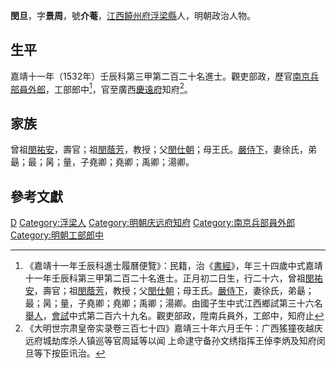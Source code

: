 {{明清人物信息框
| 姓名 = 閔旦
| 原名 =
| 圖片名稱= 
| 圖片大小 =
| 圖片說明 = 
| 最高職務 = 廣西慶遠府知府
| 國家 = 大明 
| 爵位 =
| 籍貫 = [[江西|江西]][[饒州府|饒州府]][[浮梁縣|浮梁縣]]
| 族裔 = 
| 旗籍 = 
| 字號 = 字景周，號介菴
| 諡號 =
| 出生日期 = 弘治十二年（1499年）
| 出生地點 =
| 逝世日期 = 卒年不詳
| 逝世地點 =
| 墓葬 =
| 配偶 = 徐氏
| 親屬 = （曾祖）閔祐安，（祖）[[閔蔭芳|閔蔭芳]]<br>（父）閔仕朝、（母）王氏<br>（子）[[閔文卿|閔文卿]]
| 出身 =
* 嘉靖十一年壬辰科進士
| 經歷 =
| 著作 =  
}}

'''閔旦'''{{BD|1499年||？年||M}}，字'''景周'''，號'''介菴'''，[[江西|江西]][[饒州府|饒州府]][[浮梁縣|浮梁縣]]人，明朝政治人物。

==生平==
嘉靖十一年（1532年）壬辰科第三甲第二百二十名進士。觀吏部政，歷官[[南京|南京]][[兵部|兵部]][[員外郎|員外郎]]，工部郎中<ref>《嘉靖十一年壬辰科進士履曆便覽》：民籍，治《[[書經|書經]]》，年三十四歲中式嘉靖十一年壬辰科第三甲第二百二十名進士。正月初二日生，行二十六，曾祖[[閔祐安|閔祐安]]，壽官；祖[[閔蔭芳|閔蔭芳]]，教授；父[[閔仕朝|閔仕朝]]；母王氏。[[嚴侍下|嚴侍下]]，妻徐氏，弟朂；最；昺；量，子堯卿；堯卿；禹卿；湯卿。由國子生中式江西鄉試第三十六名[[舉人|舉人]]，[[會試|會試]]中式第二百六十九名。觀吏部政，陞南兵員外，工郎中，知府止</ref>，官至廣西[[慶遠府|慶遠府]]知府<ref>《大明世宗肃皇帝实录卷三百七十四》嘉靖三十年六月壬午：广西猺獞夜越庆远府城劫库杀人镇巡等官周延等以闻 上命逮守备孙文绣指挥王倬李炳及知府闵旦等下按臣讯治。</ref>。

==家族==
曾祖[[閔祐安|閔祐安]]，壽官；祖[[閔蔭芳|閔蔭芳]]，教授；父[[閔仕朝|閔仕朝]]；母王氏。[[嚴侍下|嚴侍下]]，妻徐氏，弟朂；最；昺；量，子堯卿；堯卿；禹卿；湯卿。

==參考文獻==
{{reflist}}

{{嘉靖十一年壬辰科殿试金榜}}

{{Authority control}}

{{DEFAULTSORT:Min閔}}
[[Category:閔姓|D]]
[[Category:浮梁人|Category:浮梁人]]
[[Category:明朝庆远府知府|Category:明朝庆远府知府]]
[[Category:南京兵部員外郎|Category:南京兵部員外郎]]
[[Category:明朝工部郎中|Category:明朝工部郎中]]


{{明朝人物小作品}}